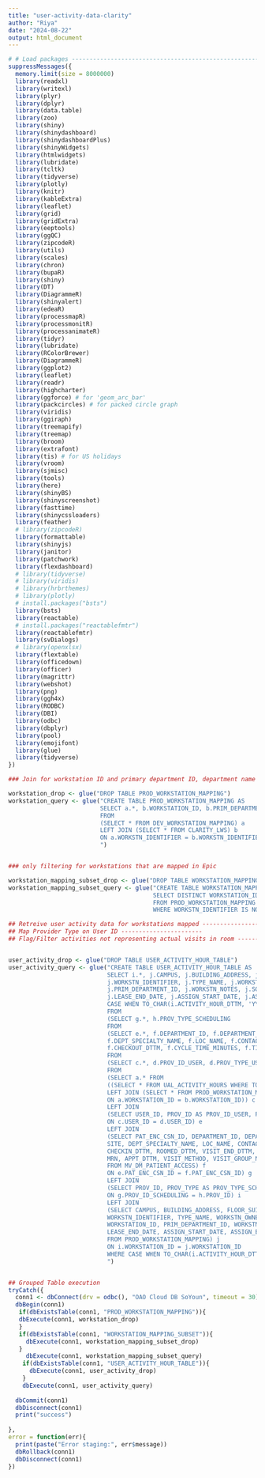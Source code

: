 ```yaml
---
title: "user-activity-data-clarity"
author: "Riya"
date: "2024-08-22"
output: html_document
---
```


```r
# # Load packages -----------------------------------------------------------------------------------
suppressMessages({
  memory.limit(size = 8000000)
  library(readxl)
  library(writexl)
  library(plyr)
  library(dplyr)
  library(data.table)
  library(zoo)
  library(shiny)
  library(shinydashboard)
  library(shinydashboardPlus)
  library(shinyWidgets)
  library(htmlwidgets)
  library(lubridate)
  library(tcltk)
  library(tidyverse)
  library(plotly)
  library(knitr)
  library(kableExtra)
  library(leaflet)
  library(grid)
  library(gridExtra)
  library(eeptools)
  library(ggQC)
  library(zipcodeR)
  library(utils)
  library(scales)
  library(chron)
  library(bupaR)
  library(shiny)
  library(DT)
  library(DiagrammeR)
  library(shinyalert)
  library(edeaR)
  library(processmapR)
  library(processmonitR)
  library(processanimateR)
  library(tidyr)
  library(lubridate)
  library(RColorBrewer)
  library(DiagrammeR)
  library(ggplot2)
  library(leaflet)
  library(readr)
  library(highcharter)
  library(ggforce) # for 'geom_arc_bar'
  library(packcircles) # for packed circle graph
  library(viridis)
  library(ggiraph)
  library(treemapify)
  library(treemap)
  library(broom)
  library(extrafont)
  library(tis) # for US holidays
  library(vroom)
  library(sjmisc)
  library(tools)
  library(here)
  library(shinyBS)
  library(shinyscreenshot)
  library(fasttime)
  library(shinycssloaders)
  library(feather)
  # library(zipcodeR)
  library(formattable)
  library(shinyjs)
  library(janitor)
  library(patchwork)
  library(flexdashboard)
  # library(tidyverse)
  # library(viridis)
  # library(hrbrthemes)
  # library(plotly)
  # install.packages("bsts")
  library(bsts)
  library(reactable)
  # install.packages("reactablefmtr")
  library(reactablefmtr)
  library(svDialogs)
  # library(openxlsx)
  library(flextable)
  library(officedown)
  library(officer)
  library(magrittr)
  library(webshot) 
  library(png)
  library(ggh4x)
  library(RODBC)
  library(DBI)
  library(odbc)
  library(dbplyr)
  library(pool)
  library(emojifont)
  library(glue)
  library(tidyverse)
})

```


```r

### Join for workstation ID and primary department ID, department name & site details

workstation_drop <- glue("DROP TABLE PROD_WORKSTATION_MAPPING")
workstation_query <- glue("CREATE TABLE PROD_WORKSTATION_MAPPING AS
                          SELECT a.*, b.WORKSTATION_ID, b.PRIM_DEPARTMENT_ID 
                          FROM
                          (SELECT * FROM DEV_WORKSTATION_MAPPING) a
                          LEFT JOIN (SELECT * FROM CLARITY_LWS) b
                          ON a.WORKSTN_IDENTIFIER = b.WORKSTN_IDENTIFIER;
                          ")


### only filtering for workstations that are mapped in Epic

workstation_mapping_subset_drop <- glue("DROP TABLE WORKSTATION_MAPPING_SUBSET")
workstation_mapping_subset_query <- glue("CREATE TABLE WORKSTATION_MAPPING_SUBSET AS
                                         SELECT DISTINCT WORKSTATION_ID
                                         FROM PROD_WORKSTATION_MAPPING
                                         WHERE WORKSTN_IDENTIFIER IS NOT NULL")

```


```r

## Retreive user activity data for workstations mapped -------------------------
## Map Provider Type on User ID -----------------------
## Flag/Filter activities not representing actual visits in room --------------


user_activity_drop <- glue("DROP TABLE USER_ACTIVITY_HOUR_TABLE")
user_activity_query <- glue("CREATE TABLE USER_ACTIVITY_HOUR_TABLE AS
                            SELECT i.*, j.CAMPUS, j.BUILDING_ADDRESS, j.FLOOR_SUITE, j.ROOM, j.DEPT_NO,
                            j.WORKSTN_IDENTIFIER, j.TYPE_NAME, j.WORKSTN_OWNER, j.LEASED_OR_OWNED, j.HOSPITAL_OR_NONHOSPITAL,
                            j.PRIM_DEPARTMENT_ID, j.WORKSTN_NOTES, j.SQR_FT, j.OUTOFSERVICE_OR_UNDERCONSTRUCTION, j.LEASE_START_DATE,
                            j.LEASE_END_DATE, j.ASSIGN_START_DATE, j.ASSIGN_END_DATE,
                            CASE WHEN TO_CHAR(i.ACTIVITY_HOUR_DTTM, 'YYYY-MM-DD') = TO_CHAR(i.CONTACT_DATE, 'YYYY-MM-DD') THEN 'Yes' ELSE 'No' END AS VALID_ACTIVITY
                            FROM
                            (SELECT g.*, h.PROV_TYPE_SCHEDULING
                            FROM
                            (SELECT e.*, f.DEPARTMENT_ID, f.DEPARTMENT_NAME, f.PROV_NAME_WID, f.PROV_ID_SCHEDULING, f.SITE, 
                            f.DEPT_SPECIALTY_NAME, f.LOC_NAME, f.CONTACT_DATE, f.DERIVED_STATUS_DESC, f.CHECKIN_DTTM, f.ROOMED_DTTM, f.VISIT_END_DTTM,
                            f.CHECKOUT_DTTM, f.CYCLE_TIME_MINUTES, f.TIME_IN_ROOM_MINUTES, f.MRN, f.APPT_DTTM, f.VISIT_METHOD, f.VISIT_GROUP_NUM
                            FROM
                            (SELECT c.*, d.PROV_ID_USER, d.PROV_TYPE_USER, d.PROV_NAME_USER
                            FROM
                            (SELECT a.* FROM 
                            ((SELECT * FROM UAL_ACTIVITY_HOURS WHERE TO_CHAR(ACTIVITY_HOUR_DTTM,'YYYY') >= '2023') a
                            LEFT JOIN (SELECT * FROM PROD_WORKSTATION_MAPPING) b
                            ON a.WORKSTATION_ID = b.WORKSTATION_ID)) c
                            LEFT JOIN 
                            (SELECT USER_ID, PROV_ID AS PROV_ID_USER, PROV_NAME AS PROV_NAME_USER, PROV_TYPE AS PROV_TYPE_USER FROM CLARITY_SER) d
                            ON c.USER_ID = d.USER_ID) e
                            LEFT JOIN 
                            (SELECT PAT_ENC_CSN_ID, DEPARTMENT_ID, DEPARTMENT_NAME, PROV_NAME_WID, PROV_ID AS PROV_ID_SCHEDULING,
                            SITE, DEPT_SPECIALTY_NAME, LOC_NAME, CONTACT_DATE, DERIVED_STATUS_DESC,
                            CHECKIN_DTTM, ROOMED_DTTM, VISIT_END_DTTM, CHECKOUT_DTTM, CYCLE_TIME_MINUTES, TIME_IN_ROOM_MINUTES,
                            MRN, APPT_DTTM, VISIT_METHOD, VISIT_GROUP_NUM
                            FROM MV_DM_PATIENT_ACCESS) f
                            ON e.PAT_ENC_CSN_ID = f.PAT_ENC_CSN_ID) g
                            LEFT JOIN 
                            (SELECT PROV_ID, PROV_TYPE AS PROV_TYPE_SCHEDULING FROM CLARITY_SER) h
                            ON g.PROV_ID_SCHEDULING = h.PROV_ID) i
                            LEFT JOIN 
                            (SELECT CAMPUS, BUILDING_ADDRESS, FLOOR_SUITE, ROOM, DEPT_NO,
                            WORKSTN_IDENTIFIER, TYPE_NAME, WORKSTN_OWNER, LEASED_OR_OWNED, HOSPITAL_OR_NONHOSPITAL,
                            WORKSTATION_ID, PRIM_DEPARTMENT_ID, WORKSTN_NOTES, SQR_FT, OUTOFSERVICE_OR_UNDERCONSTRUCTION, LEASE_START_DATE,
                            LEASE_END_DATE, ASSIGN_START_DATE, ASSIGN_END_DATE
                            FROM PROD_WORKSTATION_MAPPING) j
                            ON i.WORKSTATION_ID = j.WORKSTATION_ID
                            WHERE CASE WHEN TO_CHAR(i.ACTIVITY_HOUR_DTTM, 'YYYY-MM-DD') = TO_CHAR(i.CONTACT_DATE, 'YYYY-MM-DD') THEN 'Yes' ELSE 'No' END = 'Yes';
                            ")



```


```r

## Grouped Table execution
tryCatch({
  conn1 <- dbConnect(drv = odbc(), "OAO Cloud DB SoYoun", timeout = 30)
  dbBegin(conn1)
   if(dbExistsTable(conn1, "PROD_WORKSTATION_MAPPING")){
   dbExecute(conn1, workstation_drop) 
   }
   if(dbExistsTable(conn1, "WORKSTATION_MAPPING_SUBSET")){
     dbExecute(conn1, workstation_mapping_subset_drop) 
   }
     dbExecute(conn1, workstation_mapping_subset_query) 
    if(dbExistsTable(conn1, "USER_ACTIVITY_HOUR_TABLE")){
      dbExecute(conn1, user_activity_drop) 
    }
    dbExecute(conn1, user_activity_query)  
     
  dbCommit(conn1)
  dbDisconnect(conn1)
  print("success")
  
},
error = function(err){
  print(paste("Error staging:", err$message))
  dbRollback(conn1)
  dbDisconnect(conn1)
})


```